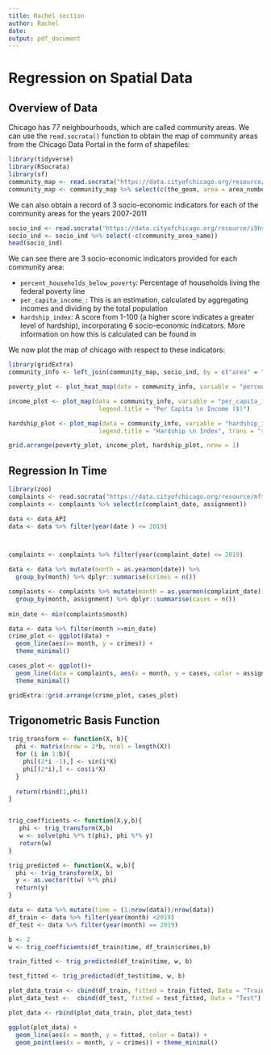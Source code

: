 ```yaml
---
title: Rachel section
author: Rachel
date: 
output: pdf_document
---
```

# Regression on Spatial Data

## Overview of Data

Chicago has 77 neighbourhoods, which are called community areas. We can use the `read.socrata()` function to obtain the map of community areas from the Chicago Data Portal in the form of shapefiles:

```r
library(tidyverse)
library(RSocrata)
library(sf)
community_map <- read.socrata("https://data.cityofchicago.org/resource/igwz-8jzy.csv")
community_map <- community_map %>% select(c(the_geom, area = area_numbe)) %>% st_as_sf(wkt = "the_geom")
```

We can also obtain a record of 3 socio-economic indicators for each of the community areas for the years 2007-2011
```r
socio_ind <- read.socrata("https://data.cityofchicago.org/resource/i9hv-en6g.csv")
socio_ind <- socio_ind %>% select(-c(community_area_name))
head(socio_ind)
```
We can see there are 3 socio-economic indicators provided for each community area:

- `percent_households_below_poverty`: Percentage of households living the federal poverty line
- `per_capita_income_`: This is an estimation, calculated by aggregating incomes and dividing by the total population
- `hardship_index`: A score from 1-100 (a higher score indicates a greater level of hardship), incorporating 6 socio-economic indicators. More information on how this is calculated can be found in \textbf{REVISIT}
 
We now plot the map of chicago with respect to these indicators:
```r

library(gridExtra)
community_info <- left_join(community_map, socio_ind, by = c("area" = "ca"))

poverty_plot <- plot_heat_map(data = community_info, variable = "percent_households_below_poverty", legend.title = "Households \n in \n Poverty \n (%)", trans = "reverse")

income_plot <- plot_map(data = community_info, variable = "per_capita_income_", 
                         legend.title = "Per Capita \n Income ($)")

hardship_plot <- plot_map(data = community_info, variable = "hardship_index", 
                         legend.title = "Hardship \n Index", trans = "reverse")

grid.arrange(poverty_plot, income_plot, hardship_plot, nrow = 1)
```

## Regression In Time



```r
library(zoo)
complaints <- read.socrata("https://data.cityofchicago.org/resource/mft5-nfa8.csv")
complaints <- complaints %>% select(c(complaint_date, assignment))

data <- data_API
data <- data %>% filter(year(date ) <= 2019) 



complaints <- complaints %>% filter(year(complaint_date) <= 2019)

data <- data %>% mutate(month = as.yearmon(date)) %>%
  group_by(month) %>% dplyr::summarise(crimes = n())

complaints <- complaints %>% mutate(month = as.yearmon(complaint_date)) %>%
  group_by(month, assignment) %>% dplyr::summarise(cases = n())
 
min_date <- min(complaints$month)

data <- data %>% filter(month >=min_date)
crime_plot <- ggplot(data) +
  geom_line(aes(x= month, y = crimes)) +
  theme_minimal()

cases_plot <- ggplot()+
  geom_line(data = complaints, aes(x = month, y = cases, color = assignment)) +
  theme_minimal()

gridExtra::grid.arrange(crime_plot, cases_plot)
```

## Trigonometric Basis Function

```r
trig_transform <- function(X, b){
  phi <- matrix(nrow = 2*b, ncol = length(X))
  for (i in 1:b){
    phi[(2*i -1),] <- sin(i*X)
    phi[(2*i),] <- cos(i*X)
  }
  
  return(rbind(1,phi))
}


trig_coefficients <- function(X,y,b){
   phi <- trig_transform(X,b)
   w <- solve(phi %*% t(phi), phi %*% y)
   return(w)
}

trig_predicted <- function(X, w,b){
  phi <- trig_transform(X, b)
  y <- as.vector(t(w) %*% phi)
  return(y)
}
```



```r

data <- data %>% mutate(time = (1:nrow(data))/nrow(data))
df_train <- data %>% filter(year(month) <2019)
df_test <- data %>% filter(year(month) == 2019)

b <- 2
w <- trig_coefficients(df_train$time, df_train$crimes,b)

train_fitted <- trig_predicted(df_train$time, w, b)

test_fitted <- trig_predicted(df_test$time, w, b)

plot_data_train <- cbind(df_train, fitted = train_fitted, Data = "Train")
plot_data_test <-  cbind(df_test, fitted = test_fitted, Data = "Test")

plot_data <- rbind(plot_data_train, plot_data_test)

ggplot(plot_data) +
  geom_line(aes(x = month, y = fitted, color = Data)) +
  geom_point(aes(x = month, y = crimes)) + theme_minimal()
```
